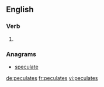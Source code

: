 ==English==

===Verb===
{{head|en}}

# {{en-third-person singular of|peculate}}

===Anagrams===
* [[speculate#English|speculate]]

[[de:peculates]]
[[fr:peculates]]
[[vi:peculates]]